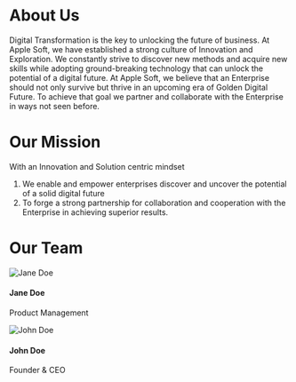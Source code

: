 

<SEO title="About" />

# About Us 

<p style={{ }} >
Digital Transformation is the key to unlocking the future of business. At Apple Soft, we have established a strong culture of Innovation and Exploration. We constantly strive to discover new methods and acquire new skills while adopting ground-breaking technology that can unlock the potential of a digital future. At Apple Soft, we believe that an Enterprise should not only survive but thrive in an upcoming era of Golden Digital Future. To achieve that goal we partner and collaborate with the Enterprise in ways not seen before.

</p>

# Our Mission

<p> With an Innovation and Solution centric mindset </p> 
<ol>
<li>We enable and empower enterprises discover and uncover the potential of a solid digital future </li> 
<li> To forge a strong partnership for collaboration and cooperation with the Enterprise in achieving superior results. </li> 
</ol>

# Our Team

<div className="card-deck">
<div class="card">
  <img class="circular--square image-center" 
  src={img1} alt="Jane Doe"/>
  <div class="txt-center-wrap">
    <h4><b>Jane Doe</b></h4> 
    <p>Product Management</p> 
  </div>
</div>
<div class="card">
  <img class="circular--square image-center" 
  src={img2} alt="John Doe"/>
  <div class="txt-center-wrap">
    <h4><b>John Doe</b></h4> 
    <p> Founder & CEO </p> 
  </div>
</div>

</div>

